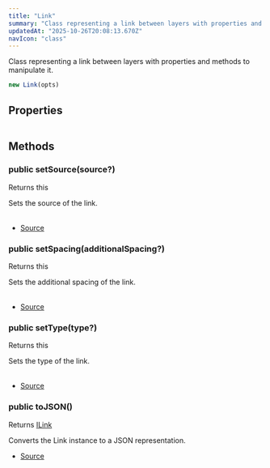 ```yaml
---
title: "Link"
summary: "Class representing a link between layers with properties and methods to manipulate it."
updatedAt: "2025-10-26T20:08:13.670Z"
navIcon: "class"
---
```





Class representing a link between layers with properties and methods to manipulate it.



```typescript
new Link(opts)
```
<Table data={{ headers: [{"content":"Parameter","key":"parameter","sortable":true},{"content":"Type","key":"type","sortable":true},{"content":"Optional","key":"optional","sortable":true},{"content":"Description","key":"description"}], rows: [["opts","\\{\n  props: ILink\n}","Yes","Optional properties for the link."]] }} />


## Properties
<Table data={{ headers: [{"content":"Name","key":"name","sortable":true},{"content":"Access Modifier","key":"access","sortable":true},{"content":"Type","key":"type","sortable":true},{"content":"Description","key":"desc"}], rows: [["additionalSpacing","public ","[any](https://developer.mozilla.org/en-US/docs/Web/JavaScript/Reference/Global_Objects/Object)","The additional spacing applied to the link."],["source","public ","[any](https://developer.mozilla.org/en-US/docs/Web/JavaScript/Reference/Global_Objects/Object)","The source layers ID."],["type","public ","[any](https://developer.mozilla.org/en-US/docs/Web/JavaScript/Reference/Global_Objects/Object)","The type of the link (e.g., width, height, etc.)."]] }} />

## Methods

### public setSource(source?)
Returns this

Sets the source of the link.



<Table data={{ headers: [{"content":"Parameter","key":"parameter","sortable":true},{"content":"Type","key":"type","sortable":true},{"content":"Optional","key":"optional","sortable":true},{"content":"Description","key":"description"}], rows: [["source","[string](https://developer.mozilla.org/en-US/docs/Web/JavaScript/Reference/Global_Objects/String)","Yes","The ID of the layer to link."]] }} />



- [Source](https://github.com/NMMTY/LazyCanvas/blob/ba3e53b2fefc78794f94d50b21443818f2774649/packages/lazycanvas/src/structures/helpers/Link.ts#L58)

### public setSpacing(additionalSpacing?)
Returns this

Sets the additional spacing of the link.



<Table data={{ headers: [{"content":"Parameter","key":"parameter","sortable":true},{"content":"Type","key":"type","sortable":true},{"content":"Optional","key":"optional","sortable":true},{"content":"Description","key":"description"}], rows: [["additionalSpacing","[ScaleType](/LazyCanvas/types/ScaleType)","Yes","The additional spacing of the link."]] }} />



- [Source](https://github.com/NMMTY/LazyCanvas/blob/ba3e53b2fefc78794f94d50b21443818f2774649/packages/lazycanvas/src/structures/helpers/Link.ts#L78)

### public setType(type?)
Returns this

Sets the type of the link.



<Table data={{ headers: [{"content":"Parameter","key":"parameter","sortable":true},{"content":"Type","key":"type","sortable":true},{"content":"Optional","key":"optional","sortable":true},{"content":"Description","key":"description"}], rows: [["type","[AnyLinkType](/LazyCanvas/types/AnyLinkType)","Yes","The type of the link."]] }} />



- [Source](https://github.com/NMMTY/LazyCanvas/blob/ba3e53b2fefc78794f94d50b21443818f2774649/packages/lazycanvas/src/structures/helpers/Link.ts#L68)

### public toJSON()
Returns [ILink](/LazyCanvas/interfaces/ILink)

Converts the Link instance to a JSON representation.



- [Source](https://github.com/NMMTY/LazyCanvas/blob/ba3e53b2fefc78794f94d50b21443818f2774649/packages/lazycanvas/src/structures/helpers/Link.ts#L87)